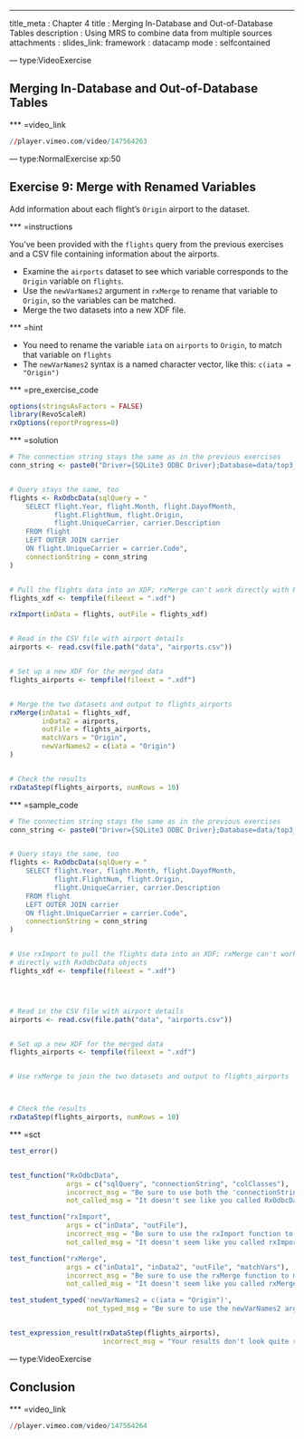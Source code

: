 ---
title_meta  : Chapter 4
title       : Merging In-Database and Out-of-Database Tables
description : Using MRS to combine data from multiple sources
attachments :
 slides_link: 
framework   : datacamp
mode        : selfcontained


--- type:VideoExercise

## Merging In-Database and Out-of-Database Tables

*** =video_link

```r
//player.vimeo.com/video/147564263
```








--- type:NormalExercise xp:50

## Exercise 9: Merge with Renamed Variables

Add information about each flight's `Origin` airport to the dataset.

*** =instructions

You've been provided with the `flights` query from the previous exercises and a
CSV file containing information about the airports. 

 - Examine the `airports` dataset to see which variable corresponds to the `Origin`
   variable on `flights`.
 - Use the `newVarNames2` argument in `rxMerge` to rename that variable to 
   `Origin`, so the variables can be matched.
 - Merge the two datasets into a new XDF file.



*** =hint

 - You need to rename the variable `iata` on `airports` to `Origin`, to match that
   variable on `flights`
 - The `newVarNames2` syntax is a named character vector, like this: `c(iata = "Origin")`


*** =pre_exercise_code
```r
options(stringsAsFactors = FALSE)
library(RevoScaleR)
rxOptions(reportProgress=0)


```

*** =solution
```r

# The connection string stays the same as in the previous exercises
conn_string <- paste0("Driver={SQLite3 ODBC Driver};Database=data/top3_airlines_Jan_2000.sqlite3")


# Query stays the same, too
flights <- RxOdbcData(sqlQuery = "
    SELECT flight.Year, flight.Month, flight.DayofMonth, 
           flight.FlightNum, flight.Origin,
           flight.UniqueCarrier, carrier.Description
    FROM flight
    LEFT OUTER JOIN carrier
    ON flight.UniqueCarrier = carrier.Code",
    connectionString = conn_string
)


# Pull the flights data into an XDF; rxMerge can't work directly with RxOdbcData objects
flights_xdf <- tempfile(fileext = ".xdf")

rxImport(inData = flights, outFile = flights_xdf)


# Read in the CSV file with airport details
airports <- read.csv(file.path("data", "airports.csv"))


# Set up a new XDF for the merged data
flights_airports <- tempfile(fileext = ".xdf")


# Merge the two datasets and output to flights_airports
rxMerge(inData1 = flights_xdf,
        inData2 = airports,
        outFile = flights_airports,
        matchVars = "Origin",
        newVarNames2 = c(iata = "Origin")
)


# Check the results
rxDataStep(flights_airports, numRows = 10)


```

*** =sample_code
```r

# The connection string stays the same as in the previous exercises
conn_string <- paste0("Driver={SQLite3 ODBC Driver};Database=data/top3_airlines_Jan_2000.sqlite3")


# Query stays the same, too
flights <- RxOdbcData(sqlQuery = "
    SELECT flight.Year, flight.Month, flight.DayofMonth, 
           flight.FlightNum, flight.Origin,
           flight.UniqueCarrier, carrier.Description
    FROM flight
    LEFT OUTER JOIN carrier
    ON flight.UniqueCarrier = carrier.Code",
    connectionString = conn_string
)


# Use rxImport to pull the flights data into an XDF; rxMerge can't work 
# directly with RxOdbcData objects
flights_xdf <- tempfile(fileext = ".xdf")




# Read in the CSV file with airport details
airports <- read.csv(file.path("data", "airports.csv"))


# Set up a new XDF for the merged data
flights_airports <- tempfile(fileext = ".xdf")


# Use rxMerge to join the two datasets and output to flights_airports



# Check the results
rxDataStep(flights_airports, numRows = 10)


```

*** =sct
```r

test_error()


test_function("RxOdbcData", 
              args = c("sqlQuery", "connectionString", "colClasses"),
              incorrect_msg = "Be sure to use both the 'connectionString', 'sqlQuery', and 'colClasses' arguments to set up your data source.",
              not_called_msg = "It doesn't see like you called RxOdbcData - try again.")

test_function("rxImport",
              args = c("inData", "outFile"),
              incorrect_msg = "Be sure to use the rxImport function to pull the query results into an XDF file.",
              not_called_msg = "It doesn't seem like you called rxImport - you'll need to do that to create the XDF file.")

test_function("rxMerge",
              args = c("inData1", "inData2", "outFile", "matchVars"),
              incorrect_msg = "Be sure to use the rxMerge function to merge tables together. You'll need to specify the two input datasets, where to store the output dataset, and the variables to match on.",
              not_called_msg = "It doesn't seem like you called rxMerge - you'll need to do that to create the XDF file.")

test_student_typed('newVarNames2 = c(iata = "Origin")',
                   not_typed_msg = "Be sure to use the newVarNames2 argument in rxMerge to rename iata to 'Origin'; otherwise, you won't be able to merge the two tables together.")


test_expression_result(rxDataStep(flights_airports),
                       incorrect_msg = "Your results don't look quite right - try double-checking your query.")


```





--- type:VideoExercise

## Conclusion

*** =video_link

```r
//player.vimeo.com/video/147564264
```




